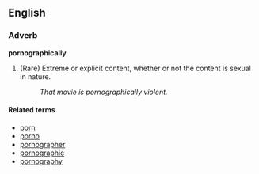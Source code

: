 ==English==

===Adverb===
'''pornographically'''
#(Rare) Extreme or explicit content, whether or not the content is sexual in nature.
#:''That movie is pornographically violent.''

====Related terms====
*[[porn]]
*[[porno]]
*[[pornographer]]
*[[pornographic]]
*[[pornography]]